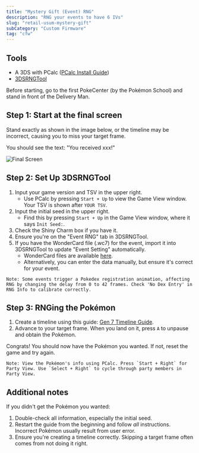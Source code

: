 ```yaml
---
title: "Mystery Gift (Event) RNG"
description: "RNG your events to have 6 IVs"
slug: "retail-usum-mystery-gift"
subCategory: "Custom Firmware"
tag: "cfw"
---
```


## Tools

- A 3DS with PCalc ([PCalc Install Guide](https://www.pokemonrng.com/misc-3ds-installing-pcalc))
- [3DSRNGTool](https://github.com/wwwwwwzx/3DSRNGTool/releases)

Before starting, go to the first PokeCenter (by the Pokémon School) and stand in front of the Delivery Man.

## Step 1: Start at the final screen

Stand exactly as shown in the image below, or the timeline may be incorrect, causing you to miss your target frame.

You should see the text: "You received xxx!"

![Final Screen](/images/UltraSun-UltraMoon/Mystery-Gift/Final-Screen.png)

## Step 2: Set Up 3DSRNGTool

1. Input your game version and TSV in the upper right.
   - Use PCalc by pressing `Start + Up` to view the Game View window. Your TSV is shown after `YOUR TSV`.
2. Input the initial seed in the upper right.
   - Find this by pressing `Start + Up` in the Game View window, where it says `Init Seed:`.
3. Check the Shiny Charm box if you have it.
4. Ensure you're on the "Event RNG" tab in 3DSRNGTool.
5. If you have the WonderCard file (.wc7) for the event, import it into 3DSRNGTool to update "Event Setting" automatically.
   - WonderCard files are available [here](https://github.com/projectpokemon/EventsGallery).
   - Alternatively, you can enter the data manually, but ensure it's correct for your event.

```
Note: Some events trigger a Pokedex registration animation, affecting RNG by changing the delay from 0 to 42 frames. Check 'No Dex Entry' in RNG Info to calibrate correctly.
```

## Step 3: RNGing the Pokémon

1. Create a timeline using this guide: [Gen 7 Timeline Guide](https://www.pokemonrng.com/retail-usum-timeline).
2. Advance to your target frame. When you land on it, press `A` to unpause and obtain the Pokémon.

Congrats! You should now have the Pokémon you wanted. If not, reset the game and try again.

```
Note: View the Pokémon's info using PCalc. Press `Start + Right` for Party View. Use `Select + Right` to cycle through party members in Party View.
```

## Additional notes

If you didn't get the Pokémon you wanted:

1. Double-check all information, especially the initial seed.
2. Restart the guide from the beginning and follow _all_ instructions. Incorrect Pokémon usually result from user error.
3. Ensure you're creating a timeline correctly. Skipping a target frame often comes from not doing it right.
